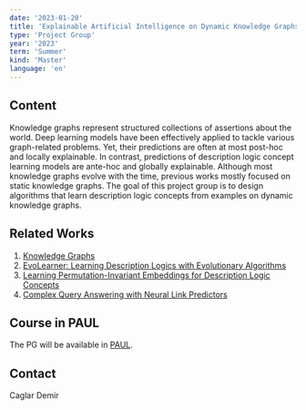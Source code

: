 ```yaml
---
date: '2023-01-20'
title: 'Explainable Artificial Intelligence on Dynamic Knowledge Graphs'
type: 'Project Group'
year: '2023'
term: 'Summer'
kind: 'Master'
language: 'en'
---
```



## Content

Knowledge graphs represent structured collections of assertions about the world.
Deep learning models have been effectively applied to tackle various graph-related problems.
Yet, their predictions are often at most post-hoc and locally explainable.
In contrast, predictions of description logic concept learning models are ante-hoc and globally explainable.
Although most knowledge graphs evolve with the time, previous works mostly focused on static knowledge graphs.
The goal of this project group is to design algorithms that learn description logic concepts from examples
on dynamic knowledge graphs.


## Related Works

1. [Knowledge Graphs](https://dl.acm.org/doi/abs/10.1145/3447772)
2. [EvoLearner: Learning Description Logics with Evolutionary Algorithms](https://arxiv.org/abs/2111.04879)
3. [Learning Permutation-Invariant Embeddings for Description Logic Concepts](https://github.com/dice-group/Nero)
4. [Complex Query Answering with Neural Link Predictors](https://arxiv.org/abs/2011.03459)

## Course in PAUL

The PG will be available in
[PAUL](https://paul.uni-paderborn.de/).


## Contact

<Link to="https://dice-research.org/CaglarDemir">Caglar Demir</Link>
